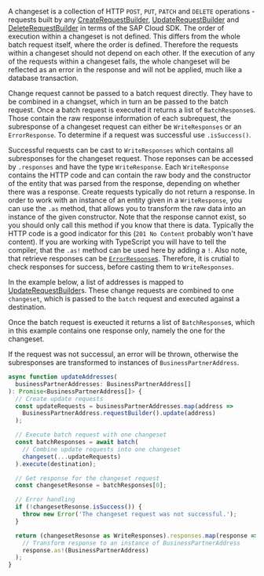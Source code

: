 
A changeset is a collection of HTTP `POST`, `PUT`, `PATCH` and `DELETE` operations - requests built by any [CreateRequestBuilder](#create-request-builder), [UpdateRequestBuilder](#update-request-builder) and [DeleteRequestBuilder](#delete-request-builder) in terms of the SAP Cloud SDK.
The order of execution within a changeset is not defined.
This differs from the whole batch request itself, where the order is defined.
Therefore the requests within a changeset should not depend on each other.
If the execution of any of the requests within a changeset fails, the whole changeset will be reflected as an error in the response and will not be applied, much like a database transaction.

Change request cannot be passed to a batch request directly.
They have to be combined in a changset, which in turn an be passed to the batch request.
Once a batch request is executed it returns a list of `BatchResponse`s.
Those contain the raw response information of each subrequest, the subresponse of a changeset request can either be `WriteResponses` or an `ErrorResponse`.
To determine if a request was successful use `.isSuccess()`.

Successful requests can be cast to `WriteResponses` which contains all subresponses for the changeset request.
Those reponses can be accessed by `.responses` and have the type `WriteResponse`.
Each `WriteResponse` contains the HTTP code and can contain the raw body and the constructor of the entity that was parsed from the response, depending on whether there was a response.
Create requests typically do not return a response.
In order to work with an instance of an entity given in a `WriteResponse`, you can use the `.as` method, that allows you to transform the raw data into an instance of the given constructor.
Note that the response cannot exist, so you should only call this method if you know that there is data.
Typically the HTTP code is a good indicator for this (`201 No Content` probably won't have content).
If you are working with TypeScript you will have to tell the compiler, that the `.as!` method can be used here by adding a `!`.
Also note, that retrieve responses can be [`ErrorResponse`s](#error-handling).
Therefore, it is crutial to check responses for success, before casting them to `WriteResponses`.

In the example below, a list of addresses is mapped to [UpdateRequestBuilder](#update-request-builder)s.
These change requests are combined to one `changeset`, which is passed to the `batch` request and executed against a destination.

Once the batch request is exeucted it returns a list of `BatchResponse`s, which in this example contains one response only, namely the one for the changeset.

If the request was not successul, an error will be thrown, otherwise the subresponses are transformed to instances of `BusinessPartnerAddress`.

```ts
async function updateAddresses(
  businessPartnerAddresses: BusinessPartnerAddress[]
): Promise<BusinessPartnerAddress[]> {
  // Create update requests
  const updateRequests = businessPartnerAddresses.map(address =>
    BusinessPartnerAddress.requestBuilder().update(address)
  );

  // Execute batch request with one changeset
  const batchResponses = await batch(
    // Combine update requests into one changeset
    changeset(...updateRequests)
  ).execute(destination);

  // Get response for the changeset request
  const changesetResonse = batchResponses[0];

  // Error handling
  if (!changesetResonse.isSuccess()) {
    throw new Error('The changeset request was not successful.');
  }

  return (changesetResonse as WriteResponses).responses.map(response =>
    // Transform response to an instance of BusinessPartnerAddress
    response.as!(BusinessPartnerAddress)
  );
}
```
